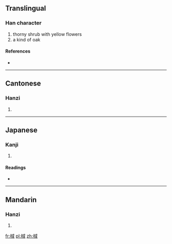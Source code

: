 ==Translingual==

===Han character===
{{Han char|rn=75|rad=木|as=08|sn=12|four=4395<sub>0</sub>|canj=木戈口一 (DIRM)}}

# thorny shrub with yellow flowers
# a kind of oak

====References====
* {{Han ref|kx=0534.050|dkj=14968|dj=0922.040|hdz=21227.060|uh=68EB|ud=26859|bh=D9B5|bd=55733}}

----

==Cantonese==

===Hanzi===
{{yue-hanzi|jyut=|y=wik6}}

# {{defn|lang=yue|sort=木08}}

----

==Japanese==

===Kanji===
{{ja-kanji|grade=|rs=木08}}

# {{defn|lang=ja|sort=木08}}

====Readings====
* {{ja-readings|on=[[よく]] (yoku), [[いき]] (iki), [[いく]] (iku)|kun=[[たら]] (tara), [[くぬぎ]] (kunugi)}}

----

==Mandarin==

===Hanzi===
{{cmn-hanzi|pin=[[yù]] ([[yu4]])|wg=yü<sup>4</sup>}}

# {{defn|lang=cmn|sort=木08}}

[[fr:棫]]
[[pl:棫]]
[[zh:棫]]